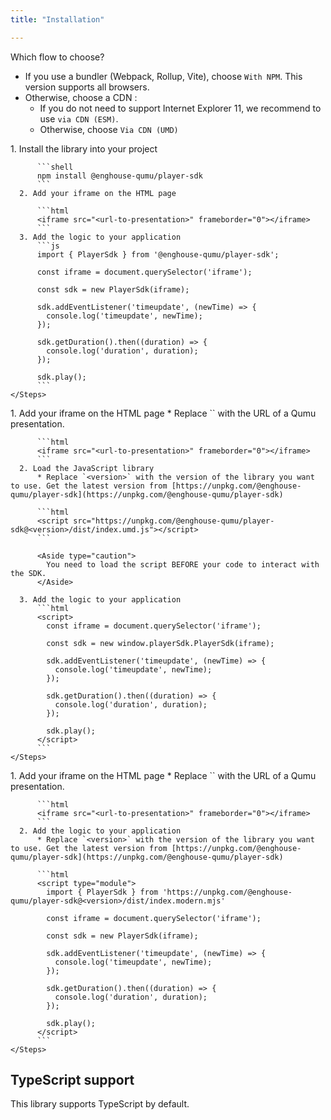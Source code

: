 ```yaml
---
title: "Installation"

---
```



Which flow to choose?

  * If you use a bundler (Webpack, Rollup, Vite), choose `With NPM`. This version supports all browsers.
  * Otherwise, choose a CDN :
    * If you do not need to support Internet Explorer 11, we recommend to use `via CDN (ESM)`.
    * Otherwise, choose `Via CDN (UMD)`

<Tabs>
  <TabItem label="With NPM">
    <Steps>
      1. Install the library into your project

          ```shell
          npm install @enghouse-qumu/player-sdk
          ```
      2. Add your iframe on the HTML page

          ```html
          <iframe src="<url-to-presentation>" frameborder="0"></iframe>
          ```
      3. Add the logic to your application
          ```js
          import { PlayerSdk } from '@enghouse-qumu/player-sdk';

          const iframe = document.querySelector('iframe');

          const sdk = new PlayerSdk(iframe);

          sdk.addEventListener('timeupdate', (newTime) => {
            console.log('timeupdate', newTime);
          });

          sdk.getDuration().then((duration) => {
            console.log('duration', duration);
          });

          sdk.play();
          ```
    </Steps>
  </TabItem>
  <TabItem label="Via CDN (UMD)">
    <Steps>
      1. Add your iframe on the HTML page
          * Replace `<url-to-presentation>` with the URL of a Qumu presentation.

          ```html
          <iframe src="<url-to-presentation>" frameborder="0"></iframe>
          ```
      2. Load the JavaScript library
          * Replace `<version>` with the version of the library you want to use. Get the latest version from [https://unpkg.com/@enghouse-qumu/player-sdk](https://unpkg.com/@enghouse-qumu/player-sdk)

          ```html
          <script src="https://unpkg.com/@enghouse-qumu/player-sdk@<version>/dist/index.umd.js"></script>
          ```

          <Aside type="caution">
            You need to load the script BEFORE your code to interact with the SDK.
          </Aside>

      3. Add the logic to your application
          ```html
          <script>
            const iframe = document.querySelector('iframe');

            const sdk = new window.playerSdk.PlayerSdk(iframe);

            sdk.addEventListener('timeupdate', (newTime) => {
              console.log('timeupdate', newTime);
            });

            sdk.getDuration().then((duration) => {
              console.log('duration', duration);
            });

            sdk.play();
          </script>
          ```
    </Steps>

  </TabItem>
  <TabItem label="Via CDN (ESM)">
    <Steps>
      1. Add your iframe on the HTML page
          * Replace `<url-to-presentation>` with the URL of a Qumu presentation.

          ```html
          <iframe src="<url-to-presentation>" frameborder="0"></iframe>
          ```
      2. Add the logic to your application
          * Replace `<version>` with the version of the library you want to use. Get the latest version from [https://unpkg.com/@enghouse-qumu/player-sdk](https://unpkg.com/@enghouse-qumu/player-sdk)

          ```html
          <script type="module">
            import { PlayerSdk } from 'https://unpkg.com/@enghouse-qumu/player-sdk@<version>/dist/index.modern.mjs'

            const iframe = document.querySelector('iframe');

            const sdk = new PlayerSdk(iframe);

            sdk.addEventListener('timeupdate', (newTime) => {
              console.log('timeupdate', newTime);
            });

            sdk.getDuration().then((duration) => {
              console.log('duration', duration);
            });

            sdk.play();
          </script>
          ```
    </Steps>
  </TabItem>
</Tabs>

## TypeScript support

This library supports TypeScript by default.

